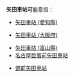 {{noteTA
|T=zh-tw:矢田車站;zh-cn:矢田站; zh-hk:矢田站;
|1=zh-tw:矢田車站;zh-cn:矢田站; zh-hk:矢田站;
}}
'''矢田車站'''可能意指：
* [[矢田車站_(愛知縣)|矢田車站 (愛知縣)]]

* [[矢田車站_(大阪府)|矢田車站 (大阪府)]]

* [[矢田車站_(富山縣)|矢田車站 (富山縣)]]
* [[名古屋巨蛋前矢田車站|名古屋巨蛋前矢田車站]]

* [[備前矢田車站|備前矢田車站]]

{{disambig|Cat=四字車站名消歧義}}